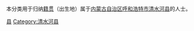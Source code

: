 {{Catnav|頁面分類|各種主題的頁面分類|依中国各省来作的分类|各地中国人|内蒙古人|呼和浩特人}}
{{Catnav|頁面分類|人物|各國人物|中国人|各地中国人|内蒙古人|呼和浩特人}}

本分类用于归纳[[籍贯|籍贯]]（出生地）属于[[内蒙古自治区|内蒙古自治区]][[呼和浩特市|呼和浩特市]][[清水河县|清水河县]]的人士。

[[Category:呼和浩特人|县]]
[[Category:清水河县|Category:清水河县]]